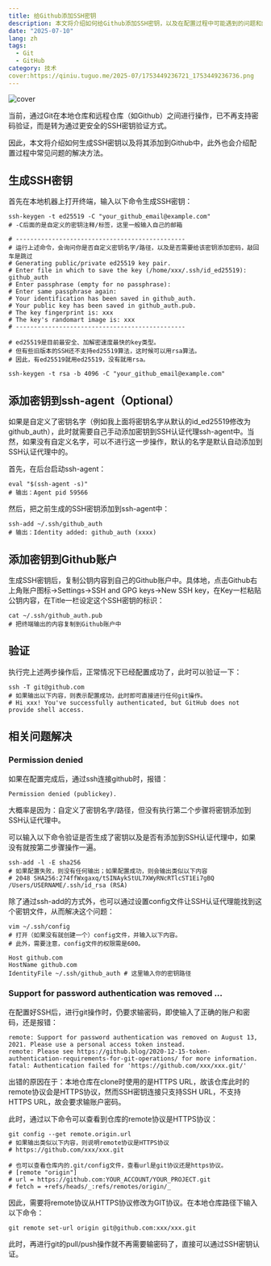 ```yaml
---
title: 给Github添加SSH密钥
description: 本文将介绍如何给Github添加SSH密钥，以及在配置过程中可能遇到的问题和解决方法。
date: "2025-07-10"
lang: zh
tags:
  - Git
  - GitHub
category: 技术
cover:https://qiniu.tuguo.me/2025-07/1753449236721_1753449236736.png
---
```



<Image
  src="https://qiniu.tuguo.me/2025-07/1753449236721_1753449236736.png"
  alt="cover"
  width={999}
  height={527}
  isArticleImage={true}
/>

当前，通过Git在本地仓库和远程仓库（如Github）之间进行操作，已不再支持密码验证，而是转为通过更安全的SSH密钥验证方式。

因此，本文将介绍如何生成SSH密钥以及将其添加到Github中，此外也会介绍配置过程中常见问题的解决方法。

## 生成SSH密钥

首先在本地机器上打开终端，输入以下命令生成SSH密钥：

```
ssh-keygen -t ed25519 -C "your_github_email@example.com"
# -C后面的是自定义的密钥注释/标签，这里一般输入自己的邮箱

# -----------------------------------------------
# 运行上述命令，会询问你是否自定义密钥名字/路径，以及是否需要给该密钥添加密码，敲回车是跳过
# Generating public/private ed25519 key pair.
# Enter file in which to save the key (/home/xxx/.ssh/id_ed25519): github_auth
# Enter passphrase (empty for no passphrase):
# Enter same passphrase again:
# Your identification has been saved in github_auth.
# Your public key has been saved in github_auth.pub.
# The key fingerprint is: xxx
# The key's randomart image is: xxx
# -----------------------------------------------

# ed25519是目前最安全、加解密速度最快的key类型。
# 但有些旧版本的SSH还不支持ed25519算法，这时候可以用rsa算法。
# 因此，有ed25519就用ed25519，没有就用rsa。

ssh-keygen -t rsa -b 4096 -C "your_github_email@example.com"
```

## 添加密钥到ssh-agent（Optional）

如果是自定义了密钥名字（例如我上面将密钥名字从默认的id_ed25519修改为github_auth），此时就需要自己手动添加密钥到SSH认证代理ssh-agent中。当然，如果没有自定义名字，可以不进行这一步操作，默认的名字是默认自动添加到SSH认证代理中的。

首先，在后台启动ssh-agent：

```
eval "$(ssh-agent -s)"
# 输出：Agent pid 59566
```

然后，把之前生成的SSH密钥添加到ssh-agent中：

```
ssh-add ~/.ssh/github_auth
# 输出：Identity added: github_auth (xxxx)
```

## 添加密钥到Github账户

生成SSH密钥后，复制公钥内容到自己的Github账户中。具体地，点击Github右上角账户图标→Settings→SSH and GPG keys→New SSH key，在Key一栏粘贴公钥内容，在Title一栏设定这个SSH密钥的标识：

```
cat ~/.ssh/github_auth.pub
# 把终端输出的内容复制到Github账户中
```

## 验证

执行完上述两步操作后，正常情况下已经配置成功了，此时可以验证一下：

```
ssh -T git@github.com
# 如果输出以下内容，则表示配置成功，此时即可直接进行任何git操作。
# Hi xxx! You've successfully authenticated, but GitHub does not provide shell access.
```

## 相关问题解决

### Permission denied

如果在配置完成后，通过ssh连接github时，报错：

```
Permission denied (publickey).
```

大概率是因为：自定义了密钥名字/路径，但没有执行第二个步骤将密钥添加到SSH认证代理中。

可以输入以下命令验证是否生成了密钥以及是否有添加到SSH认证代理中，如果没有就按第二步骤操作一遍。

```
ssh-add -l -E sha256
# 如果配置失败，则没有任何输出；如果配置成功，则会输出类似以下内容
# 2048 SHA256:274ffWxgaxq/tSINAykStUL7XWyRNcRTlcST1Ei7gBQ /Users/USERNAME/.ssh/id_rsa (RSA)
```

除了通过ssh-add的方式外，也可以通过设置config文件让SSH认证代理能找到这个密钥文件，从而解决这个问题：

```
vim ~/.ssh/config
# 打开（如果没有就创建一个）config文件，并输入以下内容。
# 此外，需要注意，config文件的权限需是600。
```

```
Host github.com
HostName github.com
IdentityFile ~/.ssh/github_auth # 这里输入你的密钥路径
```

### Support for password authentication was removed ...

在配置好SSH后，进行git操作时，仍要求输密码，即使输入了正确的账户和密码，还是报错：

```
remote: Support for password authentication was removed on August 13, 2021. Please use a personal access token instead.
remote: Please see https://github.blog/2020-12-15-token-authentication-requirements-for-git-operations/ for more information.
fatal: Authentication failed for 'https://github.com/xxx/xxx.git/'
```

出错的原因在于：本地仓库在clone时使用的是HTTPS URL，故该仓库此时的remote协议会是HTTPS协议，然而SSH密钥连接只支持SSH URL，不支持HTTPS URL，故会要求输账户密码。

此时，通过以下命令可以查看到仓库的remote协议是HTTPS协议：

```
git config --get remote.origin.url
# 如果输出类似以下内容，则说明remote协议是HTTPS协议
# https://github.com/xxx/xxx.git

# 也可以查看仓库内的.git/config文件，查看url是git协议还是https协议。
# [remote "origin"]
# url = https://github.com:YOUR_ACCOUNT/YOUR_PROJECT.git
# fetch = +refs/heads/_:refs/remotes/origin/_
```

因此，需要将remote协议从HTTPS协议修改为GIT协议。在本地仓库路径下输入以下命令：

```
git remote set-url origin git@github.com:xxx/xxx.git
```

此时，再进行git的pull/push操作就不再需要输密码了，直接可以通过SSH密钥认证。
